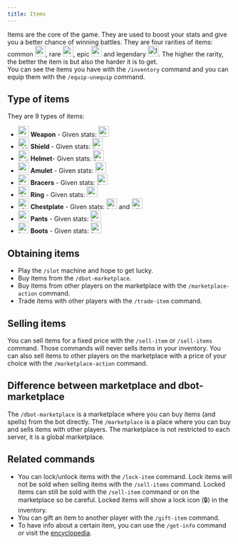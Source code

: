```yaml
---
title: Items
---
```


Items are the core of the game. They are used to boost your stats and give you a better chance of winning battles. They are four rarities of items: common <Image width="24" height="24" alt="common" src='https://d2lqwktucnc67y.cloudfront.net/icons/Common.png' />, rare <Image width="24" height="24" alt="rare" src='https://d2lqwktucnc67y.cloudfront.net/icons/Rare.png' />, epic <Image width="24" height="24" alt="epic" src='https://d2lqwktucnc67y.cloudfront.net/icons/Epic.png' /> and legendary <Image width="24" height="24" alt="legendary" src='https://d2lqwktucnc67y.cloudfront.net/icons/Legendary.png' />. The higher the rarity, the better the item is but also the harder it is to get.  
You can see the items you have with the `/inventory` command and you can equip them with the `/equip-unequip` command.

## Type of items

They are 9 types of items:

- <Image width="24" height="24" alt="weapon" src='https://d2lqwktucnc67y.cloudfront.net/icons/Weapon.png' /> **Weapon** - Given stats: <Image width="24" height="24" alt="attack" src='https://d2lqwktucnc67y.cloudfront.net/icons/Attack.png' />
- <Image width="24" height="24" alt="shield" src='https://d2lqwktucnc67y.cloudfront.net/icons/Shield.png' /> **Shield** - Given stats: <Image width="24" height="24" alt="health" src='https://d2lqwktucnc67y.cloudfront.net/icons/Health.png' />
- <Image width="24" height="24" alt="helmet" src='https://d2lqwktucnc67y.cloudfront.net/icons/Helmet.png' /> **Helmet**- Given stats: <Image width="24" height="24" alt="health" src='https://d2lqwktucnc67y.cloudfront.net/icons/Health.png' />
- <Image width="24" height="24" alt="amulet" src='https://d2lqwktucnc67y.cloudfront.net/icons/Amulet.png' /> **Amulet** - Given stats: <Image width="24" height="24" alt="mana" src='https://d2lqwktucnc67y.cloudfront.net/icons/Mana.png' />
- <Image width="24" height="24" alt="bracers" src='https://d2lqwktucnc67y.cloudfront.net/icons/Bracers.png' /> **Bracers** - Given stats: <Image width="24" height="24" alt="health" src='https://d2lqwktucnc67y.cloudfront.net/icons/Health.png' />
- <Image width="24" height="24" alt="ring" src='https://d2lqwktucnc67y.cloudfront.net/icons/Ring.png' /> **Ring** - Given stats: <Image width="24" height="24" alt="mana" src='https://d2lqwktucnc67y.cloudfront.net/icons/Mana.png' />
- <Image width="24" height="24" alt="chestplate" src='https://d2lqwktucnc67y.cloudfront.net/icons/Chestplate.png' /> **Chestplate** - Given stats: <Image width="24" height="24" alt="health" src='https://d2lqwktucnc67y.cloudfront.net/icons/Health.png' /> and <Image width="24" height="24" alt="attack" src='https://d2lqwktucnc67y.cloudfront.net/icons/Attack.png' />
- <Image width="24" height="24" alt="pants" src='https://d2lqwktucnc67y.cloudfront.net/icons/Pants.png' /> **Pants** - Given stats: <Image width="24" height="24" alt="health" src='https://d2lqwktucnc67y.cloudfront.net/icons/Health.png' />
- <Image width="24" height="24" alt="boots" src='https://d2lqwktucnc67y.cloudfront.net/icons/Boots.png' /> **Boots** - Given stats: <Image width="24" height="24" alt="health" src='https://d2lqwktucnc67y.cloudfront.net/icons/Health.png' />

## Obtaining items

- Play the `/slot` machine and hope to get lucky.
- Buy items from the `/dbot-marketplace`.
- Buy items from other players on the marketplace with the `/marketplace-action` command.
- Trade items with other players with the `/trade-item` command.

## Selling items

You can sell items for a fixed price with the `/sell-item` or `/sell-items` command. Those commands will never sells items in your inventory. You can also sell items to other players on the marketplace with a price of your choice with the `/marketplace-action` command.

## Difference between marketplace and dbot-marketplace

The `/dbot-marketplace` is a marketplace where you can buy items (and spells) from the bot directly. The `/marketplace` is a place where you can buy and sells items with other players. The marketplace is not restricted to each server, it is a global marketplace.

## Related commands

- You can lock/unlock items with the `/lock-item` command. Lock items will not be sold when selling items with the `/sell-items` command. Locked items can still be sold with the `/sell-item` command or on the marketplace so be careful. Locked items will show a lock icon (🔒) in the inventory.
- You can gift an item to another player with the `/gift-item` command.
- To have info about a certain item, you can use the `/get-info` command or visit the [encyclopedia](/en/encyclopedia/items).
